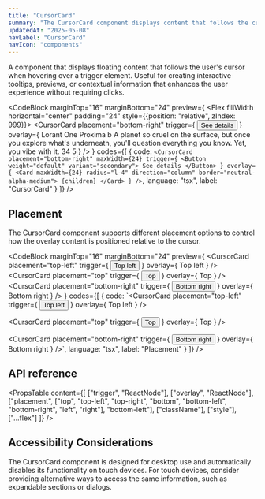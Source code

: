 ```yaml
---
title: "CursorCard"
summary: "The CursorCard component displays content that follows the cursor when hovering over a trigger element."
updatedAt: "2025-05-08"
navLabel: "CursorCard"
navIcon: "components"
---
```


A component that displays floating content that follows the user's cursor when hovering over a trigger element. Useful for creating interactive tooltips, previews, or contextual information that enhances the user experience without requiring clicks.

<CodeBlock
  marginTop="16"
  marginBottom="24"
  preview={
    <Flex fillWidth horizontal="center" padding="24" style={{position: "relative", zIndex: 999}}>
      <CursorCard
        placement="bottom-right"
        trigger={
          <Button weight="default" variant="secondary">
            See details
          </Button>
        }
        overlay={
          <Card maxWidth={24} radius="l-4" direction="column" border="neutral-alpha-medium">
            <Row fillWidth paddingX="20" paddingY="12" gap="8" vertical="center">
              <Avatar size="xs" src="/images/avatar.jpg"/>
              <Text variant="label-default-s">Lorant One</Text>
            </Row>
            <Media
              border="neutral-alpha-weak"
              sizes="400px"
              fillWidth
              aspectRatio="4 / 3"
              radius="l"
              alt="Proxima b"
              src="/images/docs/once-ui/vibe-coding-light.jpg"
            />
            <Column fillWidth paddingX="20" paddingY="24" gap="8">
              <Text variant="body-default-xl">Proxima b</Text>
              <Text onBackground="neutral-weak" variant="body-default-s">
                A planet so cruel on the surface, but once you explore what's underneath, you'll question
                everything you know. Yet, you vibe with it.
              </Text>
            </Column>
            <Line background="neutral-alpha-medium" />
            <Row
              paddingX="20"
              paddingY="12"
              gap="8"
              vertical="center"
              textVariant="label-default-s"
              onBackground="neutral-medium"
            >
              <Icon name="like" size="s" onBackground="neutral-strong" />
              34
              <Icon
                name="chat"
                size="s"
                onBackground="neutral-strong"
                marginLeft="24"
              />
              5
            </Row>
          </Card>
        }
      />
    </Flex>
  }
  codes={[
    {
      code:
`<CursorCard
    placement="bottom-right"
    maxWidth={24}
    trigger={
      <Button weight="default" variant="secondary">
        See details
      </Button>
    }
    overlay={
      <Card maxWidth={24} radius="l-4" direction="column" border="neutral-alpha-medium">
        {children}
      </Card>
    }
/>`,
      language: "tsx",
      label: "CursorCard"
    }
  ]}
/>

## Placement

The CursorCard component supports different placement options to control how the overlay content is positioned relative to the cursor.

<CodeBlock
  marginTop="16"
  marginBottom="24"
  preview={
    <Row fillWidth gap="16" wrap horizontal="center" textVariant="label-default-s">
      <CursorCard
        placement="top-left"
        trigger={
          <Button variant="secondary">
            Top left
          </Button>
        }
        overlay={
          <Row padding="16" radius="m" background="page" border="neutral-alpha-medium">
            Top left
          </Row>
        }
      />
      <CursorCard
        placement="top"
        trigger={
          <Button variant="secondary">
            Top
          </Button>
        }
        overlay={
          <Row padding="16" radius="m" background="surface" border="neutral-alpha-medium">
            Top
          </Row>
        }
      />
      <CursorCard
        placement="bottom-right"
        trigger={
          <Button variant="secondary">
            Bottom right
          </Button>
        }
        overlay={
          <Row padding="16" radius="m" background="surface" border="neutral-alpha-medium">
            Bottom right
          </Row>
        }
      />
    </Row>
  }
  codes={[
    {
      code:
`<CursorCard
    placement="top-left"
    trigger={
      <Button variant="secondary">
        Top left
      </Button>
    }
    overlay={
      <Row>
        Top left
      </Row>
    }
  />

  <CursorCard
    placement="top"
    trigger={
      <Button variant="secondary">
        Top
      </Button>
    }
    overlay={
      <Row>
        Top
      </Row>
    }
  />

  <CursorCard
    placement="bottom-right"
    trigger={
      <Button variant="secondary">
        Bottom right
      </Button>
    }
    overlay={
      <Row>
        Bottom right
      </Row>
    }
  />`,
      language: "tsx",
      label: "Placement"
    }
  ]}
/>

## API reference

<PropsTable
  content={[
    ["trigger", "ReactNode"],
    ["overlay", "ReactNode"],
    ["placement", ["top", "top-left", "top-right", "bottom", "bottom-left", "bottom-right", "left", "right"], "bottom-left"],
    ["className"],
    ["style"],
    ["...flex"]
  ]}
/>

## Accessibility Considerations

The CursorCard component is designed for desktop use and automatically disables its functionality on touch devices. For touch devices, consider providing alternative ways to access the same information, such as expandable sections or dialogs.